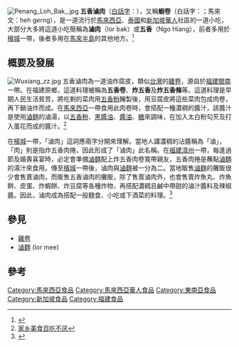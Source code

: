 [[File:Penang_Loh_Bak_.jpg|thumb]]
'''五香滷肉'''（[[白話字|白話字]]：{{poj|ngó͘-hiong-ló͘-bah}}），又稱'''蝦卷'''（白話字：{{poj|hê-kǹg}}；馬來文：heh gerng），是一道流行於[[馬來西亞|馬來西亞]]、[[泰國|泰國]]和[[新加坡|新加坡]][[華人|華人]]社區的一道小吃，大部分大多將這道小吃簡稱為'''滷肉'''（lor bak）或'''五香'''（Ngo Hiang），前者多用於[[檳城|檳城]]一帶，後者多用在[[馬來半島|馬來半島]]的其他地方。<ref>{{Cite web |url=http://www.guangming.com.my/node/134124 |title=檳城十佳小吃探班記 |accessdate=2015-01-01 |archive-date=2019-05-13 |archive-url=https://web.archive.org/web/20190513172430/http://www.guangming.com.my/node/134124 |dead-url=no }}</ref>

==概要及發展==
[[File:Wuxiang_zz.jpg|thumb]]
五香滷肉為一道油炸腐皮{{link-en|卷 (食物)|Wrap (food)|肉卷}}，類似[[台灣|台灣]]的[[雞卷|雞卷]]，源自於[[福建|福建]][[閩南|閩南]]一帶。在福建原鄉，這道料理被稱為'''五香卷'''、'''炸五香'''及'''炸五香條'''等。這道料理是早期人民生活貧苦，將吃剩的菜肉用[[五香粉|五香粉]]醃製後，用豆腐皮將這些菜肉包成肉卷，再下鍋油炸而成。在[[馬來西亞|馬來西亞]]一帶食用此肉卷時，會搭配一種濃稠的醬汁，該醬汁是使用[[滷麵|滷麵]]的滷湯，以[[五香粉|五香粉]]、[[黑醬油|黑醬油]]、[[醬油|醬油]]、[[糖|糖]]來調味，在加入太白粉勾芡及打入蛋花而成的醬汁。<ref>[http://www.sinchew-i.com/myMaxis/node/5132 家乡美食百吃不厌]</ref>

在[[檳城|檳城]]一帶，「滷肉」這詞應兩字分開來理解。當地人講濃稠的沾醬稱為「滷」，「肉」則是指炸五香肉捲，因此形成了「滷肉」此名稱。在[[福建|福建]][[漳州|漳州]]一帶，每逢過節及婚壽喜宴時，必定會準備[[滷麵|滷麵]]配上炸五香肉卷寬帶親友，五香肉捲是蘸點[[滷麵|滷麵]]的湯汁來食用。傳至[[檳城|檳城]]一帶後，滷肉與[[滷麵|滷麵]]被一分為二。當地販售[[滷麵|滷麵]]的攤販很少會售賣滷肉，而販售五香滷肉的攤販，除了售賣滷肉外，也會售賣炸魚丸、炸魚餅、皮蛋、炸蝦餅、炸豆腐等各種炸物，再搭配濃稠且鹹中帶甜的滷汁醬料及辣椒醬。因此，滷肉成為搭配一般麵食、小吃或下酒菜的料理。<ref>{{Cite web |url=http://www.guangming.com.my/node/227580?tid=25 |title=米粉配紅豆湯、滷肉、春捲‧不變老味道 |accessdate=2015-01-01 |archive-date=2019-05-13 |archive-url=https://web.archive.org/web/20190513110630/http://www.guangming.com.my/node/227580?tid=25 |dead-url=no }}</ref>

==參見==
{{Commons category|Ngo hiang}}
*[[雞卷|雞卷]]
*[[滷麵|滷麵]] (lor mee)

== 參考 ==
{{reflist}}

{{馬來西亞各族料理}}
{{Fujian topics}}

[[Category:馬來西亞食品|Category:馬來西亞食品]]
[[Category:馬來西亞華人食品|Category:馬來西亞華人食品]]
[[Category:東南亞食品|Category:東南亞食品]]
[[Category:新加坡食品|Category:新加坡食品]]
[[Category:福建食品|Category:福建食品]]